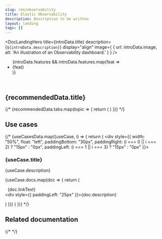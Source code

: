 ```yaml
---
slug: /en/observability
title: Elastic Observability
description: Description to be written
layout: landing
tags: []
---
```



<DocLandingHero
  title={introData.title}
  description={`${introData.description}`}
  display="align"
  image={
    {
      url: introData.image,
      alt: 'An illustration of an Observability dashboard.'
    }
  }
/>

<ul>
{introData.features && introData.features.map(feat => <li>{feat}</li>)}
</ul>

<br />

## {recommendedData.title}

{/* <DocTabs hasBorder>
  {recommendedData.tabs.map(topic => {
    return (
      <DocTab name={topic.title}>
        <DocRelatedArticles
          items={topic.items}
        />
      </DocTab>
    )
  })}
</DocTabs> */}

## Use cases

{/* {useCasesData.map((useCase, i) => {
  return (
    <div style={{
      width: "50%",
      float: "left",
      paddingBottom: "30px",
      paddingRight: (i === 0 || i === 2) ? "15px" : "0px",
      paddingLeft: (i === 1 || i === 3) ? "15px" : "0px"
    }}>
      <h3>{useCase.title}</h3>
      <p>{useCase.description}</p>
      {useCase.docs.map(doc => {
        return (
          <p>
            <div>
              <DocIcon type="document" />&nbsp;&nbsp;<DocLink id={doc.id}>{doc.linkText}</DocLink>
            </div>
            <div style={{ paddingLeft: "25px" }}>{doc.description}</div>
          </p>
        )
      })}
    </div>
  )
})} */}

<div style={{ clear: "both" }} />

## Related documentation

{/* <DocRelatedArticles
  items={relatedDocsData}
/> */}
